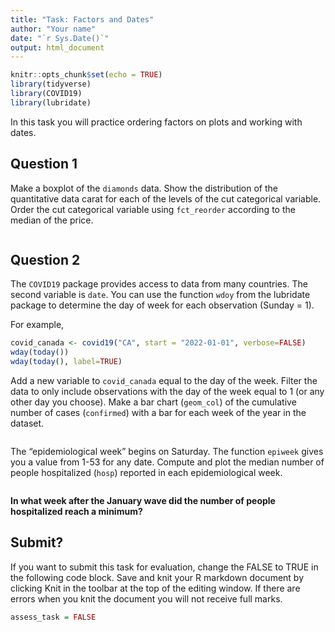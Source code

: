 ```yaml
---
title: "Task: Factors and Dates"
author: "Your name"
date: "`r Sys.Date()`"
output: html_document
---
```


```r
knitr::opts_chunk$set(echo = TRUE)
library(tidyverse)
library(COVID19)
library(lubridate)
```

In this task you will practice ordering factors on plots and working with dates.

## Question 1

Make a boxplot of the `diamonds` data. Show the distribution of the quantitative data carat for each of the levels of the cut categorical variable. Order the cut categorical variable using `fct_reorder` according to the median of the price.

```r


```


## Question 2

The `COVID19` package provides access to data from many countries. The second variable is `date`. You can use the function `wdoy` from the lubridate package to determine the day of week for each observation (Sunday = 1).

For example,

```r
covid_canada <- covid19("CA", start = "2022-01-01", verbose=FALSE)
wday(today())
wday(today(), label=TRUE)
```

Add a new variable to `covid_canada` equal to the day of the week. Filter the data to only include observations with the day of the week equal to 1 (or any other day you choose). Make a bar chart (`geom_col`) of the cumulative number of cases (`confirmed`) with a bar for each week of the year in the dataset.

```r


```

The "epidemiological week" begins on Saturday. The function `epiweek` gives you a value from 1-53 for any date. Compute and plot the median number of people hospitalized (`hosp`) reported in each epidemiological week.

```r


```

**In what week after the January wave did the number of people hospitalized reach a minimum?**

## Submit?

If you want to submit this task for evaluation, change the FALSE to TRUE in the following code block. Save and knit your R markdown document by clicking Knit in the toolbar at the top of the editing window. If there are errors when you knit the document you will not receive full marks.

```r
assess_task = FALSE
```


